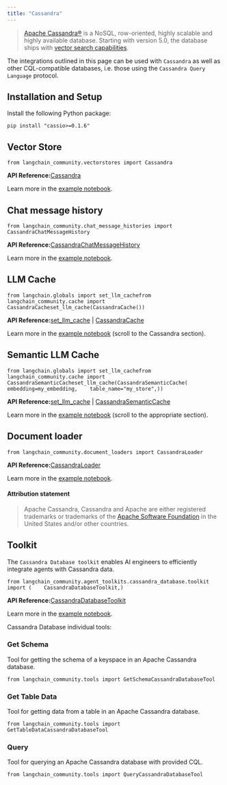 ```yaml
---
title: "Cassandra"
---
```


> [Apache Cassandra®](https://cassandra.apache.org/) is a NoSQL, row-oriented, highly scalable and highly available database. Starting with version 5.0, the database ships with [vector search capabilities](https://cassandra.apache.org/doc/trunk/cassandra/vector-search/overview.html).

The integrations outlined in this page can be used with `Cassandra` as well as other CQL-compatible databases, i.e. those using the `Cassandra Query Language` protocol.

## Installation and Setup

Install the following Python package:

```
pip install "cassio>=0.1.6"
```

## Vector Store

```
from langchain_community.vectorstores import Cassandra
```

**API Reference:**[Cassandra](https://python.langchain.com/api_reference/community/vectorstores/langchain_community.vectorstores.cassandra.Cassandra.html)

Learn more in the [example notebook](/src/oss/integrations/vectorstores/cassandra).

## Chat message history

```
from langchain_community.chat_message_histories import CassandraChatMessageHistory
```

**API Reference:**[CassandraChatMessageHistory](https://python.langchain.com/api_reference/community/chat_message_histories/langchain_community.chat_message_histories.cassandra.CassandraChatMessageHistory.html)

Learn more in the [example notebook](/src/oss/integrations/memory/cassandra_chat_message_history).

## LLM Cache

```
from langchain.globals import set_llm_cachefrom langchain_community.cache import CassandraCacheset_llm_cache(CassandraCache())
```

**API Reference:**[set\_llm\_cache](https://python.langchain.com/api_reference/langchain/globals/langchain.globals.set_llm_cache.html) | [CassandraCache](https://python.langchain.com/api_reference/community/cache/langchain_community.cache.CassandraCache.html)

Learn more in the [example notebook](/src/oss/integrations/llm_caching/#cassandra-caches) (scroll to the Cassandra section).

## Semantic LLM Cache

```
from langchain.globals import set_llm_cachefrom langchain_community.cache import CassandraSemanticCacheset_llm_cache(CassandraSemanticCache(    embedding=my_embedding,    table_name="my_store",))
```

**API Reference:**[set\_llm\_cache](https://python.langchain.com/api_reference/langchain/globals/langchain.globals.set_llm_cache.html) | [CassandraSemanticCache](https://python.langchain.com/api_reference/community/cache/langchain_community.cache.CassandraSemanticCache.html)

Learn more in the [example notebook](/src/oss/integrations/llm_caching/#cassandra-caches) (scroll to the appropriate section).

## Document loader

```
from langchain_community.document_loaders import CassandraLoader
```

**API Reference:**[CassandraLoader](https://python.langchain.com/api_reference/community/document_loaders/langchain_community.document_loaders.cassandra.CassandraLoader.html)

Learn more in the [example notebook](/src/oss/integrations/document_loaders/cassandra).

#### Attribution statement

> Apache Cassandra, Cassandra and Apache are either registered trademarks or trademarks of the [Apache Software Foundation](http://www.apache.org/) in the United States and/or other countries.

## Toolkit

The `Cassandra Database toolkit` enables AI engineers to efficiently integrate agents with Cassandra data.

```
from langchain_community.agent_toolkits.cassandra_database.toolkit import (    CassandraDatabaseToolkit,)
```

**API Reference:**[CassandraDatabaseToolkit](https://python.langchain.com/api_reference/community/agent_toolkits/langchain_community.agent_toolkits.cassandra_database.toolkit.CassandraDatabaseToolkit.html)

Learn more in the [example notebook](/src/oss/integrations/tools/cassandra_database).

Cassandra Database individual tools:

### Get Schema

Tool for getting the schema of a keyspace in an Apache Cassandra database.

```
from langchain_community.tools import GetSchemaCassandraDatabaseTool
```

### Get Table Data

Tool for getting data from a table in an Apache Cassandra database.

```
from langchain_community.tools import GetTableDataCassandraDatabaseTool
```

### Query

Tool for querying an Apache Cassandra database with provided CQL.

```
from langchain_community.tools import QueryCassandraDatabaseTool
```

